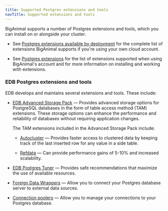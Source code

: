 ```yaml
---
title: Supported Postgres extensions and tools
navTitle: Supported extensions and tools
---
```


BigAnimal supports a number of Postgres extensions and tools, which you can install on or alongside your cluster.

- See [Postgres extensions available by deployment](/pg_extensions/) for the complete list of extensions BigAnimal supports if you're using your own cloud account.

- See [Postgres extensions](/biganimal/release/using_cluster/extensions) for the list of extensions supported when using BigAnimal's account and for more information on installing and working with extensions.

### EDB Postgres extensions and tools
EDB develops and maintains several extensions and tools. These include:

- [EDB Advanced Storage Pack](/pg_extensions/advanced_storage_pack/) &mdash; Provides advanced storage options for PostgreSQL databases in the form of table access method (TAM) extensions. These storage options can enhance the performance and reliability of databases without requiring application changes. 

  The TAM extensions included in the Advanced Storage Pack include:

  - [Autocluster](/pg_extensions/advanced_storage_pack/#autocluster) &mdash; Provides faster access to clustered data by keeping track of the last inserted row for any value in a side table. 

  - [Refdata](/pg_extensions/advanced_storage_pack/#refdata) &mdash; Can provide performance gains of 5-10% and increased scalability.
- [EDB Postgres Tuner](/pg_extensions/pg_tuner/) &mdash; Provides safe recommendations that maximize the use of available resources. 
- [Foreign Data Wrappers](foreign_data_wrappers) &mdash; Allow you to connect your Postgres database server to external data sources.
- [Connection poolers](poolers) &mdash; Allow you to manage your connections to your Postgres database. 
